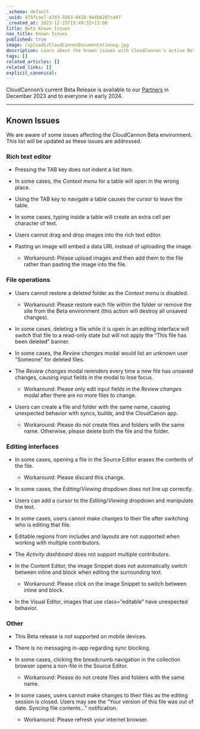 ```yaml
---
_schema: default
_uuid: 475fcae7-a7d3-4563-8428-9a4bb287ca97
_created_at: 2023-12-15T15:49:32+13:00
title: Beta Known Issues
nav_title: Known Issues
published: true
image: /uploads/CloudCannonDocumentationog.jpg
description: Learn about the known issues with CloudCannon's active Beta releases.
tags: []
related_articles: []
related_links: []
explicit_canonical:
---
```

CloudCannon’s current Beta Release is available to our [Partners](https://cloudcannon.com/partner-program/) in December 2023 and to everyone in early 2024.

---

## Known Issues

We are aware of some issues affecting the CloudCannon Beta environment. This list will be updated as these issues are addressed.

### Rich text editor

* Pressing the TAB key does not indent a list item.

* In some cases, the *Context menu* for a table will open in the wrong place.

* Using the TAB key to navigate a table causes the cursor to leave the table.

* In some cases, typing inside a table will create an extra cell per character of text.

* Users cannot drag and drop images into the rich text editor.

* Pasting an image will embed a data URL instead of uploading the image.

  * Workaround: Please upload images and then add them to the file rather than pasting the image into the file.

### File operations

* Users cannot restore a deleted folder as the *Context menu* is disabled.

  * Workaround: Please restore each file within the folder or remove the site from the Beta environment (this action will destroy all unsaved changes).

* In some cases, deleting a file while it is open in an editing interface will switch that file to a read-only state but will not apply the “This file has been deleted” banner.

* In some cases, the *Review changes* modal would list an unknown user “Someone” for deleted files.

* The *Review changes* modal rerenders every time a new file has unsaved changes, causing input fields in the modal to lose focus.

  * Workaround: Please only edit input fields in the *Review changes* modal after there are no more files to change.

* Users can create a file and folder with the same name, causing unexpected behavior with syncs, builds, and the CloudCanon app.

  * Workaround: Please do not create files and folders with the same name. Otherwise, please delete both the file and the folder.

### Editing interfaces

* In some cases, opening a file in the Source Editor erases the contents of the file.

  * Workaround: Please discard this change.

* In some cases, the *Editing*/*Viewing* dropdown does not line up correctly.

* Users can add a cursor to the *Editing*/*Viewing* dropdown and manipulate the text.

* In some cases, users cannot make changes to their file after switching who is editing that file.

* Editable regions from includes and layouts are not supported when working with multiple contributors.

* The *Activity dashboard* does not support multiple contributors.

* In the Content Editor, the image Snippet does not automatically switch between inline and block when editing the surrounding text.

  * Workaround: Please click on the image Snippet to switch between inline and block.

* In the Visual Editor, images that use class=”editable” have unexpected behavior.

### Other

* This Beta release is not supported on mobile devices.

* There is no messaging in-app regarding sync blocking.

* In some cases, clicking the breadcrumb navigation in the collection browser opens a non-file in the Source Editor.

  * Workaround: Please do not create files and folders with the same name.

* In some cases, users cannot make changes to their files as the editing session is closed. Users may see the “Your version of this file was out of date. Syncing file contents...” notification.

  * Workaround: Please refresh your internet browser.